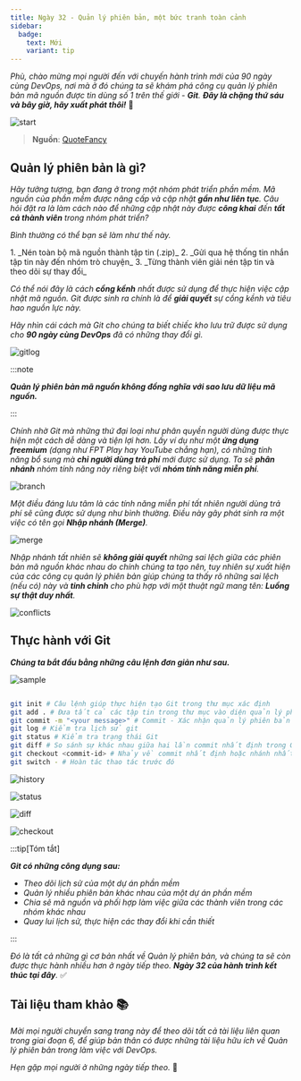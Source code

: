 ```yaml
---
title: Ngày 32 - Quản lý phiên bản, một bức tranh toàn cảnh
sidebar:
  badge:
    text: Mới
    variant: tip 
---
```



_Phù, chào mừng mọi người đến với chuyến hành trình mới của 90 ngày cùng DevOps, nơi mà ở đó 
chúng ta sẽ khám phá công cụ quản lý phiên bản mã nguồn được tin dùng số 1 trên thế giới -
**Git**. **Đây là chặng thứ sáu và bây giờ, hãy xuất phát thôi!**_ 🚗

![start](../../../../assets/git/starter.jpg)

> **Nguồn**: [QuoteFancy](https://quotefancy.com/quote/2516375/Deborah-Harkness-In-every-ending-there-is-a-new-beginning)

## Quản lý phiên bản là gì?

_Hãy tưởng tượng, bạn đang ở trong một nhóm phát triển phần mềm. Mã nguồn của phần mềm được nâng
cấp và cập nhật **gần như liên tục**. Câu hỏi đặt ra là làm cách nào để những cập nhật này được **công
khai** đến **tất cả thành viên** trong nhóm phát triển?_

_Bình thường có thể bạn sẽ làm như thế này._

<Steps>
1. _Nén toàn bộ mã nguồn thành tập tin (.zip)_
2. _Gửi qua hệ thống tin nhắn tập tin này đến nhóm trò chuyện_
3. _Từng thành viên giải nén tập tin và theo dõi sự thay đổi_
</Steps>

_Có thể nói đây là cách **cồng kềnh** nhất được sử dụng để thực hiện việc cập nhật mã nguồn. Git 
được sinh ra chính là để **giải quyết** sự cồng kềnh và tiêu hao nguồn lực này._

_Hãy nhìn cái cách mà Git cho chúng ta biết chiếc kho lưu trữ được sử dụng cho 
**90 ngày cùng DevOps** đã có những thay đổi gì._

![gitlog](../../../../assets/git/log.png)

:::note

**_Quản lý phiên bản mã nguồn không đồng nghĩa với sao lưu dữ liệu mã nguồn._**

:::

_Chính nhờ Git mà những thứ đại loại như phân quyền người dùng được thực hiện một cách dễ dàng và
tiện lợi hơn. Lấy ví dụ như một **ứng dụng freemium** (dạng như FPT Play hay YouTube chẳng hạn), có
những tính năng bổ sung mà **chỉ người dùng trả phí** mới được sử dụng. Ta sẽ **phân nhánh** nhóm tính
năng này riêng biệt với **nhóm tính năng miễn phí**._

![branch](../../../../assets/git/branch.png)

_Một điều đáng lưu tâm là các tính năng miễn phí tất nhiên người dùng trả phí sẽ cũng được sử dụng như 
bình thường. Điều này gây phát sinh ra một việc có tên gọi **Nhập nhánh (Merge)**._

![merge](../../../../assets/git/merge.png)

_Nhập nhánh tất nhiên sẽ **không giải quyết** những sai lệch giữa các phiên bản mã nguồn khác nhau do chính
chúng ta tạo nên, tuy nhiên sự xuất hiện của các công cụ quản lý phiên bản giúp chúng ta thấy rõ những 
sai lệch (nếu có) này và **tinh chỉnh** cho phù hợp với một thuật ngữ mang tên: **Luồng sự thật duy nhất**._

![conflicts](../../../../assets/git/conflicts.png)

## Thực hành với Git

**_Chúng ta bắt đầu bằng những câu lệnh đơn giản như sau._**

![sample](../../../../assets/git/sample.png)

```bash title="Starting git in a folder..."

git init # Câu lệnh giúp thực hiện tạo Git trong thư mục xác định
git add . # Đưa tất cả các tập tin trong thư mục vào diện quản lý phiên bản
git commit -m "<your message>" # Commit - Xác nhận quản lý phiên bản
git log # Kiểm tra lịch sử git
git status # Kiểm tra trạng thái Git
git diff # So sánh sự khác nhau giữa hai lần commit nhất định trong Git
git checkout <commit-id> # Nhảy về commit nhất định hoặc nhánh nhất định
git switch - # Hoàn tác thao tác trước đó 
```

![history](../../../../assets/git/history.png)

![status](../../../../assets/git/status.png)

![diff](../../../../assets/git/diff.png)

![checkout](../../../../assets/git/checkout.png)

:::tip[Tóm tắt]

**_Git có những công dụng sau:_**

- _Theo dõi lịch sử của một dự án phần mềm_
- _Quản lý nhiều phiên bản khác nhau của một dự án phần mềm_
- _Chia sẽ mã nguồn và phối hợp làm việc giữa các thành viên trong các nhóm khác nhau_
- _Quay lui lịch sử, thực hiện các thay đổi khi cần thiết_

:::

_Đó là tất cả những gì cơ bản nhất về Quản lý phiên bản, và chúng ta sẽ còn được thực hành nhiều
hơn ở ngày tiếp theo. **Ngày 32 của hành trình kết thúc tại đây**._ ✅

## Tài liệu tham khảo 📚

_Mời mọi người chuyển sang trang này để theo dõi tất cả tài liệu liên quan trong giai đoạn 6, 
để giúp bản thân có được những tài liệu hữu ích về Quản lý phiên bản trong làm việc với DevOps._

<LinkCard
  title="Ngày 32 - Tham khảo"
  href="../../../reference/git/day32"
/>

_Hẹn gặp mọi người ở những ngày tiếp theo._ 🚀